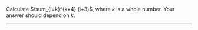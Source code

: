 Calculate $\sum_{i=k}^{k+4} (i+3)$, where $k$ is a whole number.  Your answer should depend on $k$.

-------------------
